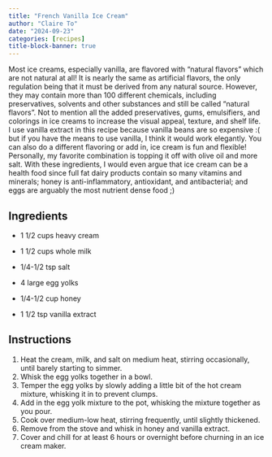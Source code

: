 ```yaml
---
title: "French Vanilla Ice Cream"
author: "Claire To"
date: "2024-09-23"
categories: [recipes]
title-block-banner: true
---
```


Most ice creams, especially vanilla, are flavored with "natural flavors" which are not natural at all! It is nearly the same as artificial flavors, the only regulation being that it must be derived from any natural source. However, they may contain more than 100 different chemicals, including preservatives, solvents and other substances and still be called "natural flavors". Not to mention all the added preservatives, gums, emulsifiers, and colorings in ice creams to increase the visual appeal, texture, and shelf life. I use vanilla extract in this recipe because vanilla beans are so expensive :( but if you have the means to use vanilla, I think it would work elegantly. You can also do a different flavoring or add in, ice cream is fun and flexible! Personally, my favorite combination is topping it off with olive oil and more salt. With these ingredients, I would even argue that ice cream can be a health food since full fat dairy products contain so many vitamins and minerals; honey is anti-inflammatory, antioxidant, and antibacterial; and eggs are arguably the most nutrient dense food ;)

## Ingredients

-   1 1/2 cups heavy cream

-   1 1/2 cups whole milk

-   1/4-1/2 tsp salt

-   4 large egg yolks

-   1/4-1/2 cup honey

-   1 1/2 tsp vanilla extract

## Instructions

1.  Heat the cream, milk, and salt on medium heat, stirring occasionally, until barely starting to simmer.
2.  Whisk the egg yolks together in a bowl.
3.  Temper the egg yolks by slowly adding a little bit of the hot cream mixture, whisking it in to prevent clumps.
4.  Add in the egg yolk mixture to the pot, whisking the mixture together as you pour.
5.  Cook over medium-low heat, stirring frequently, until slightly thickened.
6.  Remove from the stove and whisk in honey and vanilla extract.
7.  Cover and chill for at least 6 hours or overnight before churning in an ice cream maker.
